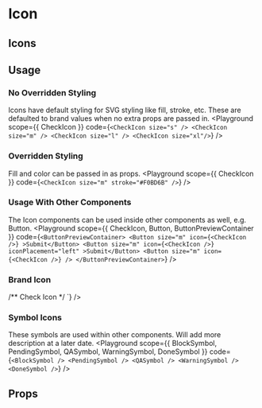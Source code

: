 
# Icon
<Description of={Icon} />

## Icons
<IconPreview />

## Usage
### No Overridden Styling
Icons have default styling for SVG styling like fill, stroke, etc. These are defaulted to brand values when no extra props are passed in.
<Playground
  scope={{ CheckIcon }}
  code={`
<CheckIcon size="s" />
<CheckIcon size="m" />
<CheckIcon size="l" />
<CheckIcon size="xl"/>
  `}
/>

### Overridden Styling
Fill and color can be passed in as props.
<Playground
  scope={{ CheckIcon }}
  code={`
      <CheckIcon size="m" stroke="#F0BD6B" />
  `}
/>

### Usage With Other Components
The Icon components can be used inside other components as well, e.g. Button.
<Playground
  scope={{ CheckIcon, Button, ButtonPreviewContainer }}
  code={`
<ButtonPreviewContainer>
   <Button size="m" icon={<CheckIcon />} >Submit</Button>
   <Button size="m" icon={<CheckIcon />} iconPlacement="left" >Submit</Button>
   <Button size="m" icon={<CheckIcon />} />
</ButtonPreviewContainer>
`}
/>

### Brand Icon
<Description of={BrandIcon} />
<Playground
  scope={{ BenchIcon, CheckIcon }}
  code={`
/** Bench Icon */
<BenchIcon size="s" />
<BenchIcon size="m" />
<BenchIcon size="l" />
<BenchIcon size="xl"/>
/** Check Icon */
<CheckIcon size="s" />
<CheckIcon size="m" />
<CheckIcon size="l" />
<CheckIcon size="xl"/>
`}
/>

### Symbol Icons
These symbols are used within other components. Will add more description at a later date.
<Playground
  scope={{ BlockSymbol, PendingSymbol, QASymbol, WarningSymbol, DoneSymbol }}
  code={`
<BlockSymbol />
<PendingSymbol />
<QASymbol />
<WarningSymbol />
<DoneSymbol />
`}
/>


## Props
<Props of={CheckIcon} />
